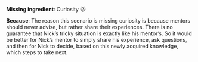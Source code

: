**Missing ingredient**: Curiosity 🐱

**Because**: The reason this scenario is missing curiosity is because mentors should never advise, but rather share their experiences. There is no guarantee that Nick’s tricky situation is exactly like his mentor’s. So it would be better for Nick’s mentor to simply share his experience, ask questions, and then for Nick to decide, based on this newly acquired knowledge, which steps to take next.
